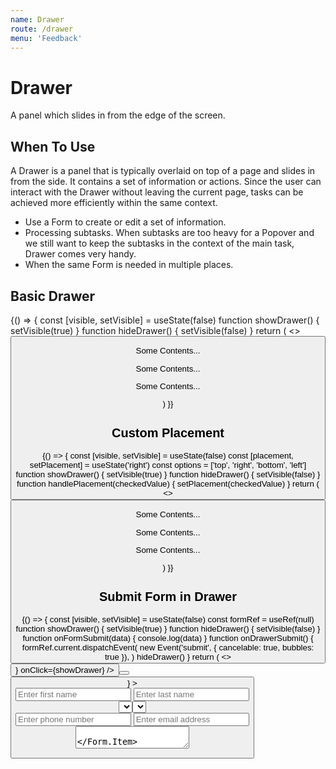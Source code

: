 ```yaml
---
name: Drawer
route: /drawer
menu: 'Feedback'
---
```



# Drawer

A panel which slides in from the edge of the screen.

## When To Use

A Drawer is a panel that is typically overlaid on top of a page and slides in from the side. It contains a set of information or actions. Since the user can interact with the Drawer without leaving the current page, tasks can be achieved more efficiently within the same context.

- Use a Form to create or edit a set of information.
- Processing subtasks. When subtasks are too heavy for a Popover and we still want to keep the subtasks in the context of the main task, Drawer comes very handy.
- When the same Form is needed in multiple places.

## Basic Drawer

<Playground>
  {() => {
    const [visible, setVisible] = useState(false)
    function showDrawer() {
      setVisible(true)
    }
    function hideDrawer() {
      setVisible(false)
    }
    return (
      <>
        <Button buttonType="primary" label="Open" onClick={showDrawer} />
        <Drawer
          visible={visible}
          title="Basic Drawer"
          onRequestClose={hideDrawer}
        >
          <p>Some Contents...</p>
          <p>Some Contents...</p>
          <p>Some Contents...</p>
        </Drawer>
      </>
    )
  }}
</Playground>

<br />

## Custom Placement

<Playground>
  {() => {
    const [visible, setVisible] = useState(false)
    const [placement, setPlacement] = useState('right')
    const options = ['top', 'right', 'bottom', 'left']
    function showDrawer() {
      setVisible(true)
    }
    function hideDrawer() {
      setVisible(false)
    }
    function handlePlacement(checkedValue) {
      setPlacement(checkedValue)
    }
    return (
      <>
        <div className="flex items-center space-x-6">
          <Radio.RadioGroup
            options={options}
            defaultValue="right"
            onChange={handlePlacement}
          />
          <Button label="Open" buttonType="primary" onClick={showDrawer} />
        </div>
        <Drawer
          visible={visible}
          title="Basic Drawer"
          onRequestClose={hideDrawer}
          placement={placement}
          closable
        >
          <p>Some Contents...</p>
          <p>Some Contents...</p>
          <p>Some Contents...</p>
        </Drawer>
      </>
    )
  }}
</Playground>

<br />

## Submit Form in Drawer

<Playground>
  {() => {
    const [visible, setVisible] = useState(false)
    const formRef = useRef(null)
    function showDrawer() {
      setVisible(true)
    }
    function hideDrawer() {
      setVisible(false)
    }
    function onFormSubmit(data) {
      console.log(data)
    }
    function onDrawerSubmit() {
      formRef.current.dispatchEvent(
        new Event('submit', { cancelable: true, bubbles: true }),
      )
      hideDrawer()
    }
    return (
      <>
        <Button
          label="New Employee"
          icon={<HiOutlinePlus />}
          onClick={showDrawer}
        />
        <Drawer
          visible={visible}
          title="Create a new employee account"
          onRequestClose={hideDrawer}
          closable
          size={560}
          footer={
            <div className="flex items-center justify-end space-x-3">
              <Button label="Cancel" onClick={hideDrawer} />
              <Button
                label="Submit"
                buttonType="primary"
                onClick={onDrawerSubmit}
              />
            </div>
          }
        >
          <Form
            layout={Form.Layout.VERTICAL}
            className="p-0"
            ref={formRef}
            onSubmit={onFormSubmit}
          >
            <div className="flex w-full space-x-4">
              <Form.Item name="firstName" label="First Name">
                <Input placeholder="Enter first name" />
              </Form.Item>
              <Form.Item name="lastName" label="Last Name">
                <Input placeholder="Enter last name" />
              </Form.Item>
            </div>
            <div className="flex w-full space-x-4">
              <Form.Item name="gender" label="Gender">
                <Select
                  options={['Male', 'Female', 'Other']}
                  placeholder="Select your gender"
                  className="w-full"
                />
              </Form.Item>
              <Form.Item name="maritalStatus" label="Marital Status">
                <Select
                  options={['Single', 'Married']}
                  placeholder="Select your marital status"
                  className="w-full"
                />
              </Form.Item>
            </div>
            <div className="flex w-full space-x-4">
              <Form.Item name="phoneNumber" label="Phone Number">
                <Input placeholder="Enter phone number" />
              </Form.Item>
              <Form.Item name="email" label="Email Address">
                <Input placeholder="Enter email address" />
              </Form.Item>
            </div>
            <Form.Item name="pastExperience" label="Past Experience">
              <textarea
                className="w-full h-24 px-3 py-2 text-sm border rounded-md focus:outline-none focus:ring-2"
                placeholder="Please write employee's previous experience description"
              />
            </Form.Item>
          </Form>
        </Drawer>
      </>
    )
  }}
</Playground>
